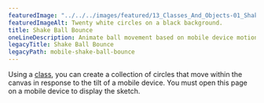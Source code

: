 ---
featuredImage: "../../../images/featured/13_Classes_And_Objects-01_Shake_Ball_Bounce-thumbnail.png"
featuredImageAlt: Twenty white circles on a black background.
title: Shake Ball Bounce
oneLineDescription: Animate ball movement based on mobile device motion.
legacyTitle: Shake Ball Bounce 
legacyPath: mobile-shake-ball-bounce
---

Using a 
<a href="/reference/p5/class/" target="_blank">class</a>, 
you can create a collection of circles that move within the canvas in 
response to the tilt of a mobile device. You must open this page on a mobile 
device to display the sketch.